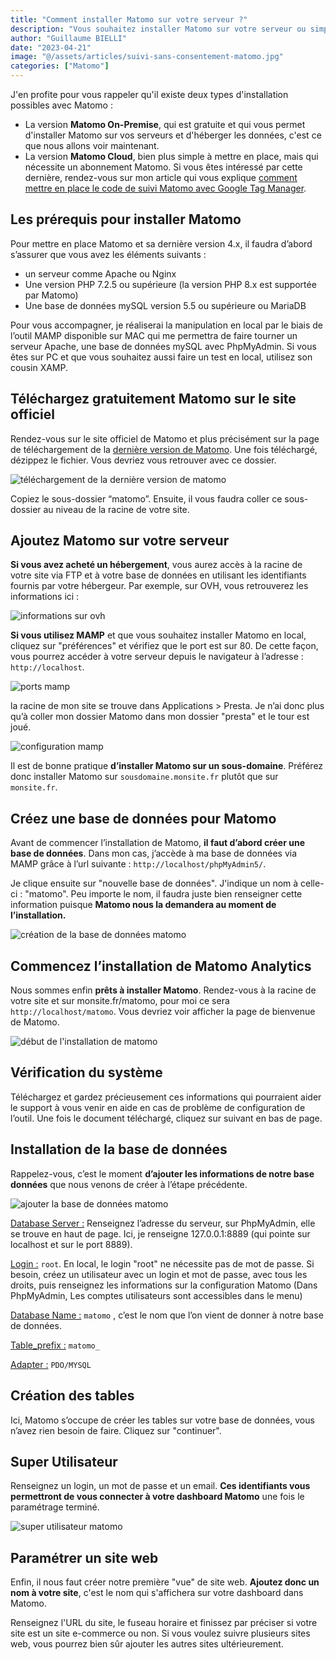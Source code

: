 ```yaml
---
title: "Comment installer Matomo sur votre serveur ?"
description: "Vous souhaitez installer Matomo sur votre serveur ou simplement tester Matomo en local ? je vous explique l'installation de Matomo Analytics étape par étape."
author: "Guillaume BIELLI"
date: "2023-04-21"
image: "@/assets/articles/suivi-sans-consentement-matomo.jpg"
categories: ["Matomo"]
---
```


J'en profite pour vous rappeler qu'il existe deux types d'installation possibles avec Matomo :

- La version **Matomo On-Premise**, qui est gratuite et qui vous permet d'installer Matomo sur vos serveurs et d'héberger les données, c'est ce que nous allons voir maintenant.
- La version **Matomo Cloud**, bien plus simple à mettre en place, mais qui nécessite un abonnement Matomo. Si vous êtes intéressé par cette dernière, rendez-vous sur mon article qui vous explique [comment mettre en place le code de suivi Matomo avec Google Tag Manager](/blog/comment-mettre-en-place-le-suivi-matomo-avec-google-tag-manager).

## Les prérequis pour installer Matomo

Pour mettre en place Matomo et sa dernière version 4.x, il faudra d’abord s’assurer que vous avez les éléments suivants :

- un serveur comme Apache ou Nginx
- Une version PHP 7.2.5 ou supérieure (la version PHP 8.x est supportée par Matomo)
- Une base de données mySQL version 5.5 ou supérieure ou MariaDB

Pour vous accompagner, je réaliserai la manipulation en local par le biais de l’outil MAMP disponible sur MAC qui me permettra de faire tourner un serveur Apache, une base de données mySQL avec PhpMyAdmin. Si vous êtes sur PC et que vous souhaitez aussi faire un test en local, utilisez son cousin XAMP.

## Téléchargez gratuitement Matomo sur le site officiel

Rendez-vous sur le site officiel de Matomo et plus précisément sur la page de téléchargement de la [dernière version de Matomo](https://matomo.org/faq/on-premise/installing-matomo/). Une fois téléchargé, dézippez le fichier. Vous devriez vous retrouver avec ce dossier.

![téléchargement de la dernière version de matomo](../../../articles/serveur-matomo/matomo-latest-1.png)

Copiez le sous-dossier “matomo”. Ensuite, il vous faudra coller ce sous-dossier au niveau de la racine de votre site.

## Ajoutez Matomo sur votre serveur

**Si vous avez acheté un hébergement**, vous aurez accès à la racine de votre site via FTP et à votre base de données en utilisant les identifiants fournis par votre hébergeur. Par exemple, sur OVH, vous retrouverez les informations ici :

![informations sur ovh](../../../articles/serveur-matomo/ovh-2.png)

**Si vous utilisez MAMP** et que vous souhaitez installer Matomo en local, cliquez sur "préférences" et vérifiez que le port est sur 80. De cette façon, vous pourrez accéder à votre serveur depuis le navigateur à l’adresse : `http://localhost`.

![ports mamp](../../../articles/serveur-matomo/ports-3.png)

la racine de mon site se trouve dans Applications > Presta. Je n’ai donc plus qu’à coller mon dossier Matomo dans mon dossier "presta" et le tour est joué.

![configuration mamp](../../../articles/serveur-matomo/mamp-4.png)

Il est de bonne pratique **d’installer Matomo sur un sous-domaine**. Préférez donc installer Matomo sur `sousdomaine.monsite.fr` plutôt que sur `monsite.fr`.

## Créez une base de données pour Matomo

Avant de commencer l’installation de Matomo, **il faut d’abord créer une base de données**. Dans mon cas, j’accède à ma base de données via MAMP grâce à l’url suivante : `http://localhost/phpMyAdmin5/`.

Je clique ensuite sur "nouvelle base de données". J'indique un nom à celle-ci : "matomo". Peu importe le nom, il faudra juste bien renseigner cette information puisque **Matomo nous la demandera au moment de l’installation.**

![création de la base de données matomo](../../../articles/serveur-matomo/bdd-5.png)

## Commencez l’installation de Matomo Analytics

Nous sommes enfin **prêts à installer Matomo**. Rendez-vous à la racine de votre site et sur monsite.fr/matomo, pour moi ce sera `http://localhost/matomo`. Vous devriez voir afficher la page de bienvenue de Matomo.

![début de l'installation de matomo](../../../articles/serveur-matomo/matomo-6.png)

## Vérification du système

⁠Téléchargez et gardez précieusement ces informations qui pourraient aider le support à vous venir en aide en cas de problème de configuration de l’outil. Une fois le document téléchargé, cliquez sur suivant en bas de page.

## Installation de la base de données

⁠Rappelez-vous, c’est le moment **d’ajouter les informations de notre base données** que nous venons de créer à l’étape précédente.

![ajouter la base de données matomo](../../../articles/serveur-matomo/database-setup-7.png)

<u>Database Server :</u> Renseignez l’adresse du serveur, sur PhpMyAdmin, elle se
trouve en haut de page. Ici, je renseigne 127.0.0.1:8889 (qui pointe sur localhost
et sur le port 8889).

<u>Login :</u> `root`. En local, le login "root" ne nécessite pas de mot de passe.
Si besoin, créez un utilisateur avec un login et mot de passe, avec tous les droits,
puis renseignez les informations sur la configuration Matomo (Dans PhpMyAdmin, Les
comptes utilisateurs sont accessibles dans le menu)

<u>Database Name :</u> `matomo` , c’est le nom que l’on vient de donner à notre base
de données.

<u>Table_prefix :</u> `matomo_`

<u>Adapter :</u> `PDO/MYSQL`

## Création des tables

Ici, Matomo s’occupe de créer les tables sur votre base de données, vous n’avez rien besoin de faire. Cliquez sur "continuer".

## Super Utilisateur

Renseignez un login, un mot de passe et un email. **Ces identifiants vous permettront de vous connecter à votre dashboard Matomo** une fois le paramétrage terminé.

![super utilisateur matomo](../../../articles/serveur-matomo/super-user-9.png)

## Paramétrer un site web

Enfin, il nous faut créer notre première "vue" de site web. **Ajoutez donc un nom à votre site**, c'est le nom qui s'affichera sur votre dashboard dans Matomo.

Renseignez l'URL du site, le fuseau horaire et finissez par préciser si votre site est un site e-commerce ou non. Si vous voulez suivre plusieurs sites web, vous pourrez bien sûr ajouter les autres sites ultérieurement.
